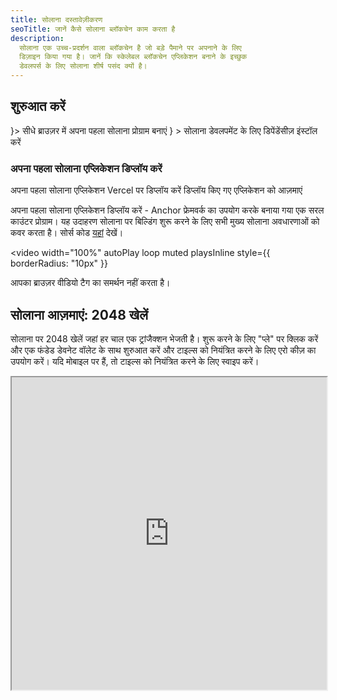 ```yaml
---
title: सोलाना दस्तावेज़ीकरण
seoTitle: जानें कैसे सोलाना ब्लॉकचेन काम करता है
description:
  सोलाना एक उच्च-प्रदर्शन वाला ब्लॉकचेन है जो बड़े पैमाने पर अपनाने के लिए
  डिज़ाइन किया गया है। जानें कि स्केलेबल ब्लॉकचेन एप्लिकेशन बनाने के इच्छुक
  डेवलपर्स के लिए सोलाना शीर्ष पसंद क्यों है।
---
```


## शुरुआत करें

<Cards>
  <Card title="क्विकस्टार्ट" href="/docs/intro/quick-start" icon={<Rocket />}>
    सीधे ब्राउज़र में अपना पहला सोलाना प्रोग्राम बनाएं
  </Card>
  <Card
    title="लोकल एनवायरनमेंट सेटअप"
    href="/docs/intro/installation"
    icon={<Download />}
  >
    सोलाना डेवलपमेंट के लिए डिपेंडेंसीज़ इंस्टॉल करें
  </Card>
</Cards>

### अपना पहला सोलाना एप्लिकेशन डिप्लॉय करें

<Cards>
  <Card
    title="Vercel पर डिप्लॉय करें"
    href="https://vercel.com/new/clone?repository-url=https%3A%2F%2Fgithub.com%2Fsolana-developers%2Fanchor-web3js-nextjs&root-directory=frontend&demo-title=Anchor%20Web3.js%20Next.js%20Demo&demo-description=An%20example%20deployment%20of%20the%20Anchor%20Web3.js%20Next.js%20project.&demo-url=https%3A%2F%2Fanchor-web3js-nextjs.vercel.app%2F&project-name=anchor-web3js-nextjs&repository-name=anchor-web3js-nextjs"
  >
    अपना पहला सोलाना एप्लिकेशन Vercel पर डिप्लॉय करें
  </Card>
  <Card
    title="Vercel प्रीव्यू"
    href="https://anchor-web3js-nextjs-jade.vercel.app/"
  >
    डिप्लॉय किए गए एप्लिकेशन को आज़माएं
  </Card>
</Cards>

अपना पहला सोलाना एप्लिकेशन डिप्लॉय करें - Anchor फ्रेमवर्क का उपयोग करके बनाया
गया एक सरल काउंटर प्रोग्राम। यह उदाहरण सोलाना पर बिल्डिंग शुरू करने के लिए सभी
मुख्य सोलाना अवधारणाओं को कवर करता है। सोर्स कोड
[यहां](https://github.com/solana-developers/anchor-web3js-nextjs) देखें।

<Accordions>
<Accordion title="एप्लिकेशन डेमो">

<video
  width="100%"
  autoPlay
  loop
  muted
  playsInline
  style={{
    borderRadius: "10px"
  }}
>
  <source src="/assets/docs/counter.mp4" type="video/mp4" />
  आपका ब्राउज़र वीडियो टैग का समर्थन नहीं करता है।
</video>

</Accordion>
</Accordions>

## सोलाना आज़माएं: 2048 खेलें

सोलाना पर 2048 खेलें जहां हर चाल एक ट्रांजैक्शन भेजती है। शुरू करने के लिए
"प्ले" पर क्लिक करें और एक फंडेड डेवनेट वॉलेट के साथ शुरुआत करें और टाइल्स को
नियंत्रित करने के लिए एरो कीज़ का उपयोग करें। यदि मोबाइल पर हैं, तो टाइल्स को
नियंत्रित करने के लिए स्वाइप करें।

<Accordions>
<Accordion title="सोलाना 2048 खेलें">

<iframe
  src="https://solplay.de/solana-2048/"
  width="100%"
  height="500"
  style={{
    borderRadius: "12px",
    border: "2px solid rgba(0, 0, 0, 0.2)",
    maxWidth: "100%",
    minHeight: "300px",
    aspectRatio: "1"
  }}
  scrolling="no"
/>

</Accordion>
</Accordions>

सोलाना फाउंडेशन DevRel टीम से [Jonas](https://x.com/SolPlay_jonas) द्वारा
निर्मित।

## सीखना शुरू करें

सोलाना डेवलपमेंट के लिए विशिष्ट मुख्य अवधारणाओं को सीखें।

<Cards>
  <Card title="अकाउंट्स" href="/docs/core/accounts">
    Solana डेटा कैसे स्टोर करता है
  </Card>
  <Card title="Solana पर फीस" href="/docs/core/fees">
    Solana पर ट्रांजैक्शन भेजने की लागत
  </Card>
  <Card title="ट्रांजैक्शन" href="/docs/core/transactions">
    Solana नेटवर्क के साथ इंटरैक्ट कैसे करें
  </Card>
  <Card title="प्रोग्राम्स" href="/docs/core/programs">
    Solana पर स्मार्ट कॉन्ट्रैक्ट्स
  </Card>
  <Card title="Programs Derived Address" href="/docs/core/pda">
    डिटर्मिनिस्टिक एड्रेस कैसे जनरेट करें
  </Card>
  <Card title="Cross Program Invocation" href="/docs/core/cpi">
    एक प्रोग्राम से दूसरे प्रोग्राम को कैसे कॉल करें
  </Card>
</Cards>

### क्लाइंट साइड डेवलपमेंट

यदि आप क्लाइंट साइड पर डेवलप करते हैं, तो निम्नलिखित कम्युनिटी-योगदान किए गए SDK
लोकप्रिय भाषाओं में नेटवर्क के साथ इंटरैक्ट करने में आपकी मदद करते हैं:

| भाषा       | SDK                                                                                                                                       |
| ---------- | ----------------------------------------------------------------------------------------------------------------------------------------- |
| Rust       | [solana_sdk](https://docs.rs/solana-sdk/latest/solana_sdk/)                                                                               |
| Typescript | [@solana/web3.js](https://github.com/anza-xyz/solana-web3.js)                                                                             |
| Python     | [solders](https://github.com/kevinheavey/solders)                                                                                         |
| Java       | [sava](https://sava.software) या [solanaj](https://github.com/skynetcap/solanaj) या [solana4j](https://github.com/LMAX-Exchange/solana4j) |
| C++        | [solcpp](https://github.com/mschneider/solcpp) या [solana-c](https://github.com/VAR-META-Tech/solana-c-sdk)                               |
| Go         | [solana-go](https://github.com/gagliardetto/solana-go)                                                                                    |
| Kotlin     | [sol4k](https://github.com/sol4k/sol4k) या [solanaKT](https://github.com/metaplex-foundation/SolanaKT)                                    |
| Dart       | [solana](https://github.com/espresso-cash/espresso-cash-public/tree/master/packages/solana)                                               |
| C#         | [solnet](https://github.com/bmresearch/Solnet)                                                                                            |
| GdScript   | [godot](https://github.com/Virus-Axel/godot-solana-sdk/)                                                                                  |

## validator चलाना

जानें कि Solana validator को संचालित करने और नेटवर्क को सुरक्षित करने में क्या
आवश्यक है।

<Cards>
  <Card title="Validators" href="https://docs.anza.xyz/validator/anatomy">
    Solana नेटवर्क को सुरक्षित करने वाले व्यक्तिगत नोड्स
  </Card>
  <Card
    title="सिस्टम आवश्यकताएँ"
    href="https://docs.anza.xyz/operations/requirements"
  >
    validator संचालित करने के लिए अनुशंसित हार्डवेयर आवश्यकताएँ और आवश्यक SOL
  </Card>
  <Card
    title="Validator सेटअप"
    href="https://docs.anza.xyz/operations/setup-a-validator"
  >
    validator सेटअप करें और पहली बार क्लस्टर से कनेक्ट हों
  </Card>
</Cards>

## सहायता प्राप्त करना

Solana कम्युनिटी से [Solana StackExchange](https://solana.stackexchange.com) पर
मदद प्राप्त करें।
